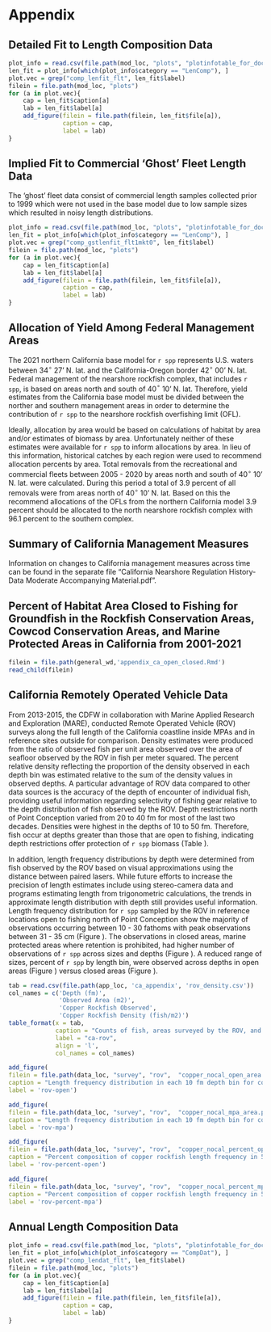 \clearpage

# Appendix


## Detailed Fit to Length Composition Data{#append-fit} 


```r
plot_info = read.csv(file.path(mod_loc, "plots", "plotinfotable_for_doc.csv"))
len_fit = plot_info[which(plot_info$category == "LenComp"), ]
plot.vec = grep("comp_lenfit_flt", len_fit$label)
filein = file.path(mod_loc, "plots")
for (a in plot.vec){
	cap = len_fit$caption[a]
	lab = len_fit$label[a]
	add_figure(filein = file.path(filein, len_fit$file[a]), 
			   caption = cap, 
			   label = lab)
}
```

\newpage

## Implied Fit to Commercial 'Ghost' Fleet Length Data 

The 'ghost' fleet data consist of commercial length samples collected prior to 1999 which were not used in the base model due to low sample sizes which resulted in noisy length distributions.  


```r
plot_info = read.csv(file.path(mod_loc, "plots", "plotinfotable_for_doc.csv"))
len_fit = plot_info[which(plot_info$category == "LenComp"), ]
plot.vec = grep("comp_gstlenfit_flt1mkt0", len_fit$label)
filein = file.path(mod_loc, "plots")
for (a in plot.vec){
	cap = len_fit$caption[a]
	lab = len_fit$label[a]
	add_figure(filein = file.path(filein, len_fit$file[a]), 
			   caption = cap, 
			   label = lab)
}
```


## Allocation of Yield Among Federal Management Areas

The 2021 northern California base model for `r spp` represents U.S. waters between 34$^\circ$ 27' N. lat. and the California-Oregon border 42$^\circ$ 00' N. lat. Federal management of the nearshore rockfish complex, that includes `r spp`, is based on areas north and south of 40$^\circ$ 10' N. lat. Therefore, yield estimates from the California base model must be divided between the norther and southern management areas in order to determine the contribution of `r spp` to the nearshore rockfish overfishing limit (OFL). 

Ideally, allocation by area would be based on calculations of habitat by area and/or estimates of biomass by area. Unfortunately neither of these estimates were available for `r spp` to inform allocations by area.  In lieu of this information, historical catches by each region were used to recommend allocation percents by area. Total removals from the recreational and commercial fleets between 2005 - 2020 by areas north and south of 40$^\circ$ 10' N. lat. were calculated.  During this period a total of 3.9 percent of all removals were from areas north of 40$^\circ$ 10' N. lat. Based on this the recommend allocations of the OFLs from the northern California model 3.9 percent should be allocated to the north nearshore rockfish complex with 96.1 percent to the southern complex.      

## Summary of California Management Measures{#ca-man}

Information on changes to California management measures across time can be found in the separate file "California Nearshore Regulation History-Data Moderate Accompanying Material.pdf".

## Percent of Habitat Area Closed to Fishing for Groundfish in the Rockfish Conservation Areas, Cowcod Conservation Areas, and Marine Protected Areas in California from 2001-2021

```r
filein = file.path(general_wd,'appendix_ca_open_closed.Rmd')
read_child(filein)
```

\newpage

## California Remotely Operated Vehicle Data 

From 2013-2015, the CDFW in collaboration with Marine Applied Research and Exploration (MARE), conducted Remote Operated Vehicle (ROV) surveys along the full length of the California coastline inside MPAs and in reference sites outside for comparison. Density estimates were produced from the ratio of observed fish per unit area observed over the area of seafloor observed by the ROV in fish per meter squared. The percent relative density reflecting the proportion of the density observed in each depth bin was estimated relative to the sum of the density values in observed depths. A particular advantage of ROV data compared to other data sources is the accuracy of the depth of encounter of individual fish, providing useful information regarding selectivity of fishing gear relative to the depth distribution of fish observed by the ROV. Depth restrictions north of Point Conception varied from 20 to 40 fm for most of the last two decades. Densities were highest in the depths of 10 to 50 fm. Therefore, fish occur at depths greater than those that are open to fishing, indicating depth restrictions offer protection of `r spp` biomass (Table \ref{tab:ca-rov}). 
 
In addition, length frequency distributions by depth were determined from fish observed by the ROV based on visual approximations using the distance between paired lasers. While future efforts to increase the precision of length estimates include using stereo-camera data and programs estimating length from trigonometric calculations, the trends in approximate length distribution with depth still provides useful information. Length frequency distribution for `r spp` sampled by the ROV in reference locations open to fishing north of Point Conception show the majority of observations occurring between 10 - 30 fathoms with peak observations between 31 - 35 cm (Figure \ref{fig:rov-open}). The observations in closed areas, marine protected areas where retention is prohibited, had higher number of observations of `r spp` across sizes and depths (Figure \ref{fig:rov-mpa}). A reduced range of sizes, percent of `r spp` by length bin, were observed across depths in open areas (Figure \ref{fig:rov-percent-open}) versus closed areas (Figure \ref{fig:rov-percent-mpa}). 

\clearpage

```r
tab = read.csv(file.path(app_loc, 'ca_appendix', 'rov_density.csv'))
col_names = c('Depth (fm)',
			  'Observed Area (m2)',
              'Copper Rockfish Observed',
              'Copper Rockfish Density (fish/m2)')
table_format(x = tab,
             caption = "Counts of fish, areas surveyed by the ROV, and density.",
             label = "ca-rov",
             align = 'l',
             col_names = col_names)
```

```r
add_figure(
filein = file.path(data_loc, "survey", "rov",  "copper_nocal_open_area.png"), 
caption = "Length frequency distribution in each 10 fm depth bin for copper rockfish sampled by the ROV in reference locations open to fishing north of Point Conception",
label = 'rov-open')
```

\clearpage


```r
add_figure(
filein = file.path(data_loc, "survey", "rov",  "copper_nocal_mpa_area.png"), 
caption = "Length frequency distribution in each 10 fm depth bin for copper rockfish sampled by the ROV in marine protected areas where fishing for groundfish is prohibited",
label = 'rov-mpa')
```

\clearpage


```r
add_figure(
filein = file.path(data_loc, "survey", "rov",  "copper_nocal_percent_open.png"), 
caption = "Percent composition of copper rockfish length frequency in 5 cm size classes for each 10 fm depth bin from ROV observations north of Point Conception in reference locations where where fishing for groundfish is allowed",
label = 'rov-percent-open')
```

\clearpage

```r
add_figure(
filein = file.path(data_loc, "survey", "rov",  "copper_nocal_percent_mpa.png"), 
caption = "Percent composition of copper rockfish length frequency in 5 cm size classes for each 10 fm depth bin from ROV observations north of Point Conception in marine protected areas where where fishing for groundfish is prohibited",
label = 'rov-percent-mpa')
```

\newpage

## Annual Length Composition Data

```r
plot_info = read.csv(file.path(mod_loc, "plots", "plotinfotable_for_doc.csv"))
len_fit = plot_info[which(plot_info$category == "CompDat"), ]
plot.vec = grep("comp_lendat_flt", len_fit$label)
filein = file.path(mod_loc, "plots")
for (a in plot.vec){
	cap = len_fit$caption[a]
	lab = len_fit$label[a]
	add_figure(filein = file.path(filein, len_fit$file[a]), 
			   caption = cap, 
			   label = lab)
}
```
